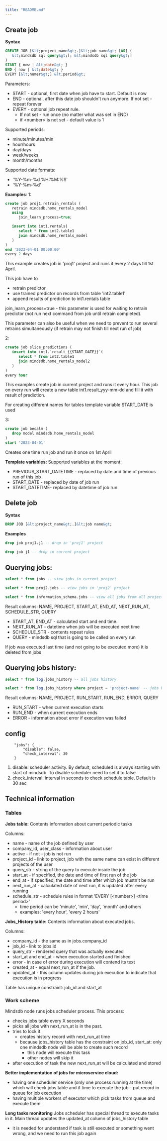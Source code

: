 ```yaml
---
title: "README.md"
---
```



## Create job

**Syntax**
```sql
CREATE JOB [&lt;project_name&gt;.]&lt;job name&gt; [AS] (
   &lt;mindsdb sql query&gt;[; &lt;mindsdb sql query&gt;]
)
START { now | &lt;date&gt; }
END { now | &lt;date&gt; }
EVERY [&lt;numer&gt;] &lt;period&gt; 
```
Parameters:
- START - optional, first date when job have to start. Default is now
- END - optional, after this date job shouldn't run anymore. If not set - repeat forever
- EVERY - optional job repeat rule.
  - If not set - run once (no matter what was set in END)
  - if &lt;number&gt; is not set - default value is 1 

Supported periods:
- minute/minutes/min
- hour/hours
- day/days
- week/weeks
- month/months

Supported date formats:
- '%Y-%m-%d %H:%M:%S'
- '%Y-%m-%d'

**Examples**:
1:
```sql
create job proj1.retrain_rentals (
   retrain mindsdb.home_rentals_model
   using
      join_learn_process=true;

   insert into int1.rentals(
      select * from int2.table1
      join mindsdb.home_rentals_model
   )
) 
end '2023-04-01 00:00:00'
every 2 days
```

This example creates job in 'proj1' project and runs it every 2 days till 1st April. 

This job have to
- retrain predictor 
- use trained predictor on records from table 'int2.table1'
- append results of prediction to int1.rentals table

join_learn_process=true - this parameter is used for waiting to retrain predictor
(not run next command from job until retrain completed). 

This parameter can also be useful when we need to prevent to run several retrains simultaneously
(if retrain may not finish till next run of job) 

2:
```sql
create job slice_predictions (
   insert into int1.`result_{{START_DATE}}`(
      select * from int2.table1
      join mindsdb.home_rentals_model2
   )
)
every hour
```
This examples create job in current project and runs it every hour. 
This job on every run will create a new table int1.result_yyy-mm-dd
and fill it with result of prediction.

For creating different names for tables template variable START_DATE is used 

3: 
```sql
create job becalm (
   drop model mindsdb.home_rentals_model
) 
start '2023-04-01'
```
Creates one time run job and run it once on 1st April

**Template variables:**
Supported variables at the moment: 
- PREVIOUS_START_DATETIME - replaced by date and time of previous run of this job 
- START_DATE - replaced by date of job run
- START_DATETIME- replaced by datetime of job run

## Delete job

**Syntax**
```sql
DROP JOB [&lt;project_name&gt;.]&lt;job name&gt;
```
**Examples**
```sql
drop job proj1.j1 -- drop in 'proj1' project
 
drop job j1 -- drop in current project
```

## Querying jobs:

```sql
select * from jobs -- view jobs in current project

select * from proj2.jobs -- view jobs in 'proj2' project 

select * from information_schema.jobs -- view all jobs from all projects 
```

Result columns: NAME, PROJECT, START_AT, END_AT, NEXT_RUN_AT, SCHEDULE_STR, QUERY
- START_AT, END_AT - calculated start and end time.
- NEXT_RUN_AT - datetime when job will be executed next time 
- SCHEDULE_STR - contents repeat rules
- QUERY - mindsdb sql that is going to be called on every run

If job was executed last time (and not going to be executed more) it is deleted from jobs 

## Querying jobs history:

```sql
select * from log.jobs_history -- all jobs history

select * from log.jobs_history where project = 'project-name' -- jobs history of a project
```

Result columns: NAME, PROJECT, RUN_START, RUN_END, ERROR, QUERY
- RUN_START - when current execution starts
- RUN_END - when current execution ends
- ERROR - information about error if execution was failed  

## config

```
    "jobs": {
        "disable": false,
        "check_interval": 30
    }
```

1. disable: scheduler activity. By default, scheduled is always starting with start of mindsdb. 
To disable scheduler need to set it to false
2. check_interval: interval in seconds to check schedule table. Default is 30 sec 

## Technical information

### Tables

**Jobs table:**
Contents information about current periodic tasks

Columns:
- name - name of the job defined by user
- company_id, user_class - information about user
- active - if not - job is not run
- project_id - link to project, job with the same name can exist in different projects of the user
- query_str - string of the query to execute inside the job
- start_at - if specified, the date and time of first run of the job 
- end_at - if specified, the date and time after which job mustn't be run
- next_run_at - calculated date of next run, it is updated after every running
- schedule_str - schedule rules in format 'EVERY [&lt;number&gt;] &lt;time period&gt;'
  - time period can be 'minute', 'min', 'day', 'month' and others
  - examples: 'every hour', 'every 2 hours'

**Jobs_History table:**
Contents information about executed jobs. 

Columns:
- company_id - the same as in jobs.company_id
- job_id - link to jobs.id
- query_str - rendered query that was actually executed
- start_at and end_at - when execution started and finished
- error - in case of error during execution will contend its text
- created_at - equal next_run_at if the job.
- updated_at - this column updates during job execution to indicate that execution is in progress

Table has unique constraint: job_id and start_at 

### Work scheme

Mindsdb node runs jobs scheduler process.
This process:
- checks jobs table every X seconds
- picks all jobs with next_run_at is in the past.
- tries to lock it
  - creates history record with next_run_at time
  - because jobs_history table has the constraint on job_id, start_at: only one mindsdb node will be able to create such record
    - this node will execute this task  
    - other nodes will skip it
- after execution of task the new next_run_at will be calculated and stored

**Better implementation of jobs for microservice cloud:**
- having one scheduler service (only one process running at the time) which will check jobs table and if time to execute the job - put record in queue for job execution
- having multiple workers of executor which pick tasks from queue and execute them

**Long tasks monitoring**
Jobs scheduler has special thread to execute tasks in it. Main thread updates the updated_at column of jobs_history table
- it is needed for understand if task is still executed or something went wrong, and we need to run this job again



